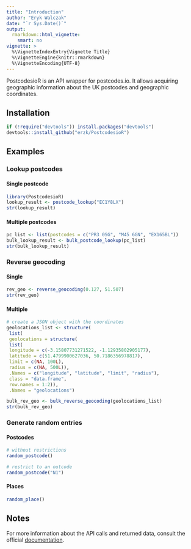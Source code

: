 ```yaml
---
title: "Introduction"
author: "Eryk Walczak"
date: "`r Sys.Date()`"
output: 
  rmarkdown::html_vignette:
    smart: no
vignette: >
  %\VignetteIndexEntry{Vignette Title}
  %\VignetteEngine{knitr::rmarkdown}
  %\VignetteEncoding{UTF-8}
---
```


PostcodesioR is an API wrapper for postcodes.io. It allows acquiring geographic information about the UK postcodes and geographic coordinates.

## Installation

```r
if (!require("devtools")) install.packages("devtools")
devtools::install_github("erzk/PostcodesioR")
```

## Examples

### Lookup postcodes

#### Single postcode

```r
library(PostcodesioR)
lookup_result <- postcode_lookup("EC1Y8LX")
str(lookup_result)
```

#### Multiple postcodes

```r
pc_list <- list(postcodes = c("PR3 0SG", "M45 6GN", "EX165BL"))
bulk_lookup_result <- bulk_postcode_lookup(pc_list)
str(bulk_lookup_result)
```


### Reverse geocoding

#### Single

```r
rev_geo <- reverse_geocoding(0.127, 51.507)
str(rev_geo)
```


#### Multiple

```r
# create a JSON object with the coordinates
geolocations_list <- structure(
 list(
 geolocations = structure(
 list(
 longitude = c(-3.15807731271522, -1.12935802905177),
 latitude = c(51.4799900627036, 50.7186356978817),
 limit = c(NA, 100L),
 radius = c(NA, 500L)),
 .Names = c("longitude", "latitude", "limit", "radius"),
 class = "data.frame",
 row.names = 1:2)),
 .Names = "geolocations")

bulk_rev_geo <- bulk_reverse_geocoding(geolocations_list)
str(bulk_rev_geo)
```


### Generate random entries

#### Postcodes

```r
# without restrictions
random_postcode()
```

```r
# restrict to an outcode
random_postcode("N1")
```


#### Places

```r
random_place()
```


## Notes

For more information about the API calls and returned data, consult the official [documentation](https://postcodes.io/docs).
